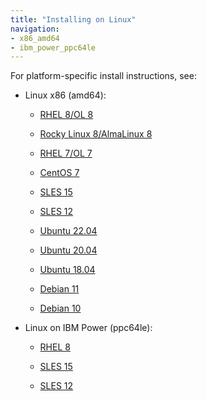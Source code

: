 ```yaml
---
title: "Installing on Linux"
navigation:
- x86_amd64
- ibm_power_ppc64le
---
```


For platform-specific install instructions, see:

- Linux x86 (amd64):

   -   [RHEL 8/OL 8](x86_amd64/mysql_rhel8_x86)

   -   [Rocky Linux 8/AlmaLinux 8](x86_amd64/mysql_other_linux8_x86)
   -   [RHEL 7/OL 7](x86_amd64/mysql_rhel7_x86)
   -   [CentOS 7](x86_amd64/mysql_centos7_x86)
   -   [SLES 15](x86_amd64/mysql_sles15_x86)
   -   [SLES 12](x86_amd64/mysql_sles12_x86)
   -   [Ubuntu 22.04](x86_amd64/mysql_ubuntu22_x86)
   -   [Ubuntu 20.04](x86_amd64/mysql_ubuntu20_x86)
   -   [Ubuntu 18.04](x86_amd64/mysql_ubuntu18_x86)
   -   [Debian 11](x86_amd64/mysql_deb11_x86)
   -   [Debian 10](x86_amd64/mysql_deb10_x86)

- Linux on IBM Power (ppc64le):

   - [RHEL 8](ibm_power_ppc64le/mysql_rhel8_ppcle)

   - [SLES 15](ibm_power_ppc64le/mysql_sles15_ppcle)
   - [SLES 12](ibm_power_ppc64le/mysql_sles12_ppcle)


